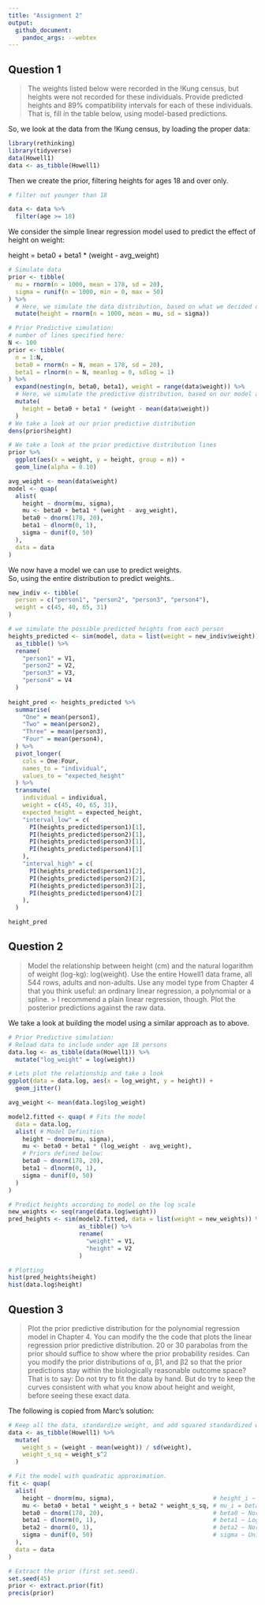 ```yaml
---
title: "Assignment 2"
output: 
  github_document:
    pandoc_args: --webtex
---
```


## Question 1

> The weights listed below were recorded in the !Kung census, but heights
> were not recorded for these individuals. Provide predicted heights and 89%
> compatibility intervals for each of these individuals. That is, fill in the table
> below, using model-based predictions.

So, we look at the data from the !Kung census, by loading the proper data:

```r
library(rethinking)
library(tidyverse)
data(Howell1)
data <- as_tibble(Howell1)
```

Then we create the prior, filtering heights for ages 18 and over only.

```r
# filter out younger than 18

data <- data %>% 
  filter(age >= 18)
```
We consider the simple linear regression model used to predict the effect of height on weight:

height = beta0 + beta1 * (weight - avg_weight)
```r
# Simulate data
prior <- tibble(
  mu = rnorm(n = 1000, mean = 178, sd = 20),
  sigma = runif(n = 1000, min = 0, max = 50)
) %>% 
  # Here, we simulate the data distribution, based on what we decided our prior values to be
  mutate(height = rnorm(n = 1000, mean = mu, sd = sigma))

# Prior Predictive simulation:
# number of lines specified here:
N <- 100
prior <- tibble(
  n = 1:N,
  beta0 = rnorm(n = N, mean = 178, sd = 20),
  beta1 = rlnorm(n = N, meanlog = 0, sdlog = 1)
) %>%
  expand(nesting(n, beta0, beta1), weight = range(data$weight)) %>%
  # Here, we simulate the predictive distribution, based on our model above
  mutate(
    height = beta0 + beta1 * (weight - mean(data$weight))
  )
# We take a look at our prior predictive distribution
dens(prior$height)

# We take a look at the prior predictive distribution lines
prior %>% 
  ggplot(aes(x = weight, y = height, group = n)) +
  geom_line(alpha = 0.10)

avg_weight <- mean(data$weight)
model <- quap(
  alist(
    height ~ dnorm(mu, sigma),                   
    mu <- beta0 + beta1 * (weight - avg_weight), 
    beta0 ~ dnorm(178, 20),                      
    beta1 ~ dlnorm(0, 1),                        
    sigma ~ dunif(0, 50)                         
  ),
  data = data
)
```

We now have a model we can use to predict weights.  
So, using the entire distribution to predict weights..

```r
new_indiv <- tibble(
  person = c("person1", "person2", "person3", "person4"),
  weight = c(45, 40, 65, 31)
)

# we simulate the possible predicted heights from each person
heights_predicted <- sim(model, data = list(weight = new_indiv$weight)) %>% 
  as_tibble() %>% 
  rename(
    "person1" = V1,
    "person2" = V2,
    "person3" = V3,
    "person4" = V4
  )
  
height_pred <- heights_predicted %>% 
  summarise(
    "One" = mean(person1),
    "Two" = mean(person2),
    "Three" = mean(person3),
    "Four" = mean(person4),
  ) %>% 
  pivot_longer(
    cols = One:Four,
    names_to = "individual",
    values_to = "expected_height"
  ) %>% 
  transmute(
    individual = individual,
    weight = c(45, 40, 65, 31),
    expected_height = expected_height,
    "interval_low" = c(
      PI(heights_predicted$person1)[1], 
      PI(heights_predicted$person2)[1], 
      PI(heights_predicted$person3)[1], 
      PI(heights_predicted$person4)[1]
    ),
    "interval_high" = c(
      PI(heights_predicted$person1)[2], 
      PI(heights_predicted$person2)[2], 
      PI(heights_predicted$person3)[2], 
      PI(heights_predicted$person4)[2]
    ),
  )

height_pred
```

## Question 2

> Model the relationship between height (cm) and the natural logarithm
> of weight (log-kg): log(weight). Use the entire Howell1 data frame, all
> 544 rows, adults and non-adults. Use any model type from Chapter 4 that
> you think useful: an ordinary linear regression, a polynomial or a spline. > I recommend a plain linear regression, though. 
> Plot the posterior predictions
> against the raw data.

We take a look at building the model using a similar approach as to above.

```r
# Prior Predictive simulation:
# Reload data to include under age 18 persons
data.log <- as_tibble(data(Howell1)) %>% 
  mutate("log_weight" = log(weight))

# Lets plot the relationship and take a look
ggplot(data = data.log, aes(x = log_weight, y = height)) +
  geom_jitter()

avg_weight <- mean(data.log$log_weight)

model2.fitted <- quap( # Fits the model
  data = data.log,
  alist( # Model Definition
    height ~ dnorm(mu, sigma),                   
    mu <- beta0 + beta1 * (log_weight - avg_weight),
    # Priors defined below:
    beta0 ~ dnorm(178, 20),                      
    beta1 ~ dlnorm(0, 1),
    sigma ~ dunif(0, 50)                         
  )
)

# Predict heights according to model on the log scale
new_weights <- seq(range(data.log$weight))
pred_heights <- sim(model2.fitted, data = list(weight = new_weights)) %>% 
                    as_tibble() %>% 
                    rename(
                      "weight" = V1,
                      "height" = V2
                    )

# Plotting
hist(pred_heights$height)
hist(data.log$height)
```
## Question 3

  >Plot the prior predictive distribution for the polynomial regression model
  >in Chapter 4. 
  >You can modify the the code that plots the linear regression
  >prior predictive distribution. 
  >20 or 30 parabolas from the prior should suffice to show where the prior 
  >probability resides. 
  >Can you modify the prior distributions of α, β1, and β2 so that the prior 
  >predictions stay within the biologically reasonable outcome space? 
  >That is to say: Do not try to fit the data by hand. 
  >But do try to keep the curves consistent with what you know about height and 
  >weight, before seeing these exact data.


The following is copied from Marc's solution:

```r
# Keep all the data, standardize weight, and add squared standardized weight.
data <- as_tibble(Howell1) %>% 
  mutate(
    weight_s = (weight - mean(weight)) / sd(weight),
    weight_s_sq = weight_s^2
  )

# Fit the model with quadratic approximation.
fit <- quap(
  alist(
    height ~ dnorm(mu, sigma),                            # height_i ∼ Normal(mu_i, sigma)
    mu <- beta0 + beta1 * weight_s + beta2 * weight_s_sq, # mu_i = beta0 + beta1 * x_i + beta2 * x_i^2
    beta0 ~ dnorm(178, 20),                               # beta0 ∼ Normal(178, 20)
    beta1 ~ dlnorm(0, 1),                                 # beta1 ~ Log-Normal(0, 1)
    beta2 ~ dnorm(0, 1),                                  # beta2 ~ Normal(0, 1)
    sigma ~ dunif(0, 50)                                  # sigma ∼ Uniform(0, 50)
  ),
  data = data
)

# Extract the prior (first set.seed).
set.seed(45)
prior <- extract.prior(fit)
precis(prior)
```


